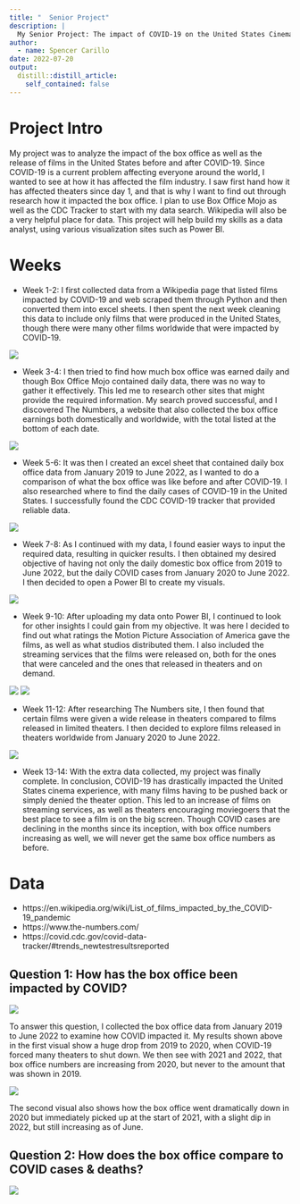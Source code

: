 ```yaml
---
title: "  Senior Project"
description: |
  My Senior Project: The impact of COVID-19 on the United States Cinema box office
author:
  - name: Spencer Carillo
date: 2022-07-20
output:
  distill::distill_article:
    self_contained: false
---
```


# Project Intro
My project was to analyze the impact of the box office as well as the release of films in the United States before and after COVID-19. Since COVID-19 is a current problem affecting everyone around the world, I wanted to see at how it has affected the film industry. I saw first hand how it has affected theaters since day 1, and that is why I want to find out through research how it impacted the box office. I plan to use Box Office Mojo as well as the CDC Tracker to start with my data search. Wikipedia will also be a very helpful place for data. This project will help build my skills as a data analyst, using various visualization sites such as Power BI.

# Weeks
- Week 1-2: I first collected data from a Wikipedia page that listed films impacted by COVID-19 and web scraped them through Python and then converted them into excel sheets. I then spent the next week cleaning this data to include only films that were produced in the United States, though there were many other films worldwide that were impacted by COVID-19.

![](filmsimpact.PNG)

- Week 3-4: I then tried to find how much box office was earned daily and though Box Office Mojo contained daily data, there was no way to gather it effectively. This led me to research other sites that might provide the required information. My search proved successful, and I discovered The Numbers, a website that also collected the box office earnings both domestically and worldwide, with the total listed at the bottom of each date.

![](numbers.PNG)

- Week 5-6: It was then I created an excel sheet that contained daily box office data from January 2019 to June 2022, as I wanted to do a comparison of what the box office was like before and after COVID-19. I also researched where to find the daily cases of COVID-19 in the United States. I successfully found the CDC COVID-19 tracker that provided reliable data.

![](box_office.PNG)

- Week 7-8: As I continued with my data, I found easier ways to input the required data, resulting in quicker results. I then obtained my desired objective of having not only the daily domestic box office from 2019 to June 2022, but the daily COVID cases from January 2020 to June 2022. I then decided to open a Power BI to create my visuals.

![](covid.PNG)

- Week 9-10: After uploading my data onto Power BI, I continued to look for other insights I could gain from my objective. It was here I decided to find out what ratings the Motion Picture Association of America gave the films, as well as what studios distributed them. I also included the streaming services that the films were released on, both for the ones that were canceled and the ones that released in theaters and on demand.

![](cancelled.PNG)
![](vod.PNG)

- Week 11-12: After researching The Numbers site, I then found that certain films were given a wide release in theaters compared to films released in limited theaters. I then decided to explore films released in theaters worldwide from January 2020 to June 2022.

![](wide.PNG)

- Week 13-14: With the extra data collected, my project was finally complete. In conclusion, COVID-19 has drastically impacted the United States cinema experience, with many films having to be pushed back or simply denied the theater option. This led to an increase of films on streaming services, as well as theaters encouraging moviegoers that the best place to see a film is on the big screen. Though COVID cases are declining in the months since its inception, with box office numbers increasing as well, we will never get the same box office numbers as before. 

# Data

- https://en.wikipedia.org/wiki/List_of_films_impacted_by_the_COVID-19_pandemic
- https://www.the-numbers.com/
- https://covid.cdc.gov/covid-data-tracker/#trends_newtestresultsreported

## Question 1: How has the box office been impacted by COVID?

![](2019-2022.PNG)

To answer this question, I collected the box office data from January 2019 to June 2022 to examine how COVID impacted it. My results shown above in the first visual show a huge drop from 2019 to 2020, when COVID-19 forced many theaters to shut down. We then see with 2021 and 2022, that box office numbers are increasing from 2020, but never to the amount that was shown in 2019.

![](2020-2022.PNG)

The second visual also shows how the box office went dramatically down in 2020 but immediately picked up at the start of 2021, with a slight dip in 2022, but still increasing as of June.

## Question 2: How does the box office compare to COVID cases & deaths?

![](BvC.PNG)